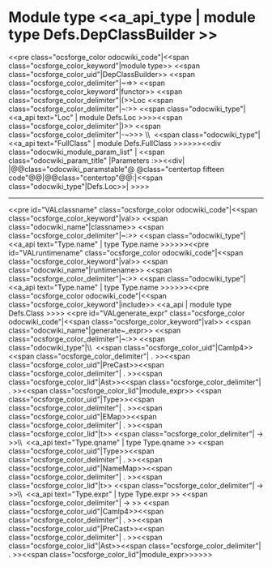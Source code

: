 =Module type <<a_api_type | module type Defs.DepClassBuilder >> =
<<pre class="ocsforge_color odocwiki_code"|<<span class="ocsforge_color_keyword"|module type>> <<span class="ocsforge_color_uid"|DepClassBuilder>> <<span class="ocsforge_color_delimiter"|~=>> <<span class="ocsforge_color_keyword"|functor>> <<span class="ocsforge_color_delimiter"|(>>Loc <<span class="ocsforge_color_delimiter"|~:>> <<span class="odocwiki_type"|<<a_api text="Loc" | module Defs.Loc >>>><<span class="ocsforge_color_delimiter"|)>> <<span class="ocsforge_color_delimiter"|-~>>> \\  <<span class="odocwiki_type"|<<a_api text="FullClass" | module Defs.FullClass >>>>>><<div class="odocwiki_module_param_list" | <<span class="odocwiki_param_title" |Parameters :>><<div|
|@@class="odocwiki_paramstable"@ @class="centertop fifteen code"@@{{{Loc}}}|@@class="centertop"@@:|<<span class="odocwiki_type"|Defs.Loc>>|
>>>>

----
<<pre id="VALclassname" class="ocsforge_color odocwiki_code"|<<span class="ocsforge_color_keyword"|val>> <<span class="odocwiki_name"|classname>> <<span class="ocsforge_color_delimiter"|~:>> <<span class="odocwiki_type"|<<a_api text="Type.name" | type Type.name >>>>>><<pre id="VALruntimename" class="ocsforge_color odocwiki_code"|<<span class="ocsforge_color_keyword"|val>> <<span class="odocwiki_name"|runtimename>> <<span class="ocsforge_color_delimiter"|~:>> <<span class="odocwiki_type"|<<a_api text="Type.name" | type Type.name >>>>>><<pre class="ocsforge_color odocwiki_code"|<<span class="ocsforge_color_keyword"|include>> <<a_api | module type Defs.Class >>>>
<<pre id="VALgenerate_expr" class="ocsforge_color odocwiki_code"|<<span class="ocsforge_color_keyword"|val>> <<span class="odocwiki_name"|generate~_expr>> <<span class="ocsforge_color_delimiter"|~:>> <<span class="odocwiki_type"|\\  <<span class="ocsforge_color_uid"|Camlp4>><<span class="ocsforge_color_delimiter"| . >><<span class="ocsforge_color_uid"|PreCast>><<span class="ocsforge_color_delimiter"| . >><<span class="ocsforge_color_lid"|Ast>><<span class="ocsforge_color_delimiter"| . >><<span class="ocsforge_color_lid"|module_expr>> <<span class="ocsforge_color_uid"|Type>><<span class="ocsforge_color_delimiter"| . >><<span class="ocsforge_color_uid"|EMap>><<span class="ocsforge_color_delimiter"| . >><<span class="ocsforge_color_lid"|t>> <<span class="ocsforge_color_delimiter"| -> >>\\  <<a_api text="Type.qname" | type Type.qname >> <<span class="ocsforge_color_uid"|Type>><<span class="ocsforge_color_delimiter"| . >><<span class="ocsforge_color_uid"|NameMap>><<span class="ocsforge_color_delimiter"| . >><<span class="ocsforge_color_lid"|t>> <<span class="ocsforge_color_delimiter"| -> >>\\  <<a_api text="Type.expr" | type Type.expr >> <<span class="ocsforge_color_delimiter"| -> >> <<span class="ocsforge_color_uid"|Camlp4>><<span class="ocsforge_color_delimiter"| . >><<span class="ocsforge_color_uid"|PreCast>><<span class="ocsforge_color_delimiter"| . >><<span class="ocsforge_color_lid"|Ast>><<span class="ocsforge_color_delimiter"| . >><<span class="ocsforge_color_lid"|module_expr>>>>>>